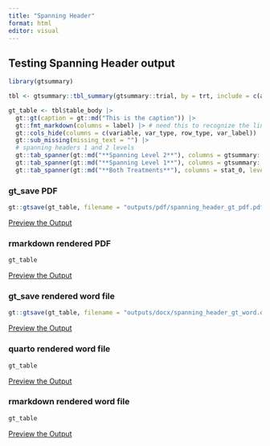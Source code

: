 ```yaml
---
title: "Spanning Header"
format: html
editor: visual
---
```


## Testing Spanning Header output

```r
library(gtsummary)

tbl <- gtsummary::tbl_summary(gtsummary::trial, by = trt, include = c(age, grade), missing = "always", label = list(age = "Age")) |> add_overall()

gt_table <- tbl$table_body |> 
  gt::gt(caption = gt::md("This is the caption")) |> 
  gt::fmt_markdown(columns = label) |> # need this to recognize the line break in the table body
  gt::cols_hide(columns = c(variable, var_type, row_type, var_label)) |> 
  gt::sub_missing(missing_text = "") |> 
  # spanning headers 1 and 2 levels
  gt::tab_spanner(gt::md("**Spanning Level 2**"), columns = gtsummary::all_stat_cols(), level = 2L, id = "stat_1_L2") |> 
  gt::tab_spanner(gt::md("**Spanning Level 1**"), columns = gtsummary::all_stat_cols(FALSE), level = 1L, id = "stat_1_L1") |> 
  gt::tab_spanner(gt::md("**Both Treatments**"), columns = stat_0, level = 1L, id = "stat_0_L1") 
```

### gt_save PDF

```r
gt::gtsave(gt_table, filename = "outputs/pdf/spanning_header_gt_pdf.pdf")
```

[Preview the Output](outputs/pdf/spanning_header_gt_pdf.pdf)

### rmarkdown rendered PDF

```r
gt_table
```

[Preview the Output](outputs/pdf/spanning_header_rmd_pdf.pdf)

### gt_save rendered word file

```r
gt::gtsave(gt_table, filename = "outputs/docx/spanning_header_gt_word.docx")
```

[Preview the Output](outputs/docx/spanning_header_gt_word.docx)

### quarto rendered word file

```r
gt_table
```

[Preview the Output](outputs/docx/spanning_header_qmd_word.docx)

### rmarkdown rendered word file

```r
gt_table
```

[Preview the Output](outputs/docx/spanning_header_rmd_word.docx)
